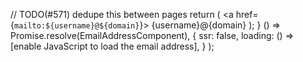  // TODO(#571) dedupe this between pages
  return (
    <a href={`mailto:${username}@${domain}`}>
      {username}@{domain}
    </a>
  );
}
  () => Promise.resolve(EmailAddressComponent),
  {
    ssr: false,
    loading: () => <span>[enable JavaScript to load the email address]</span>,
  }
);
